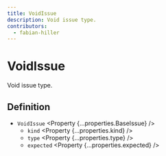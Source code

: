 ```yaml
---
title: VoidIssue
description: Void issue type.
contributors:
  - fabian-hiller
---
```



# VoidIssue

Void issue type.

## Definition

- `VoidIssue` <Property {...properties.BaseIssue} />
  - `kind` <Property {...properties.kind} />
  - `type` <Property {...properties.type} />
  - `expected` <Property {...properties.expected} />
